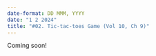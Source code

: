 ```yaml
---
date-format: DD MMM, YYYY
date: "1 2 2024"
title: "#02. Tic-tac-toes Game (Vol 10, Ch 9)"
---
```


Coming soon!
